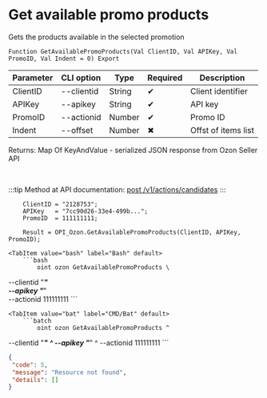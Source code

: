 ﻿---
sidebar_position: 2
---


# Get available promo products
 Gets the products available in the selected promotion



`Function GetAvailablePromoProducts(Val ClientID, Val APIKey, Val PromoID, Val Indent = 0) Export`

  | Parameter | CLI option | Type | Required | Description |
  |-|-|-|-|-|
  | ClientID | --clientid | String | &#x2714; | Client identifier |
  | APIKey | --apikey | String | &#x2714; | API key |
  | PromoID | --actionid | Number | &#x2714; | Promo ID |
  | Indent | --offset | Number | &#x2716; | Offst of items list |

  
  Returns:  Map Of KeyAndValue - serialized JSON response from Ozon Seller API

<br/>

:::tip
Method at API documentation: [post /v1/actions/candidates](https://docs.ozon.ru/api/seller/#operation/PromosCandidates)
:::
<br/>


```bsl title="1C:Enterprise/OneScript code example"
    ClientID = "2128753";
    APIKey   = "7cc90d26-33e4-499b...";
    PromoID  = 111111111;

    Result = OPI_Ozon.GetAvailablePromoProducts(ClientID, APIKey, PromoID);
```
 

 <Tabs>
  
    <TabItem value="bash" label="Bash" default>
        ```bash
            oint ozon GetAvailablePromoProducts \
 --clientid "***" \
 --apikey "***" \
 --actionid 111111111
        ```
    </TabItem>
  
    <TabItem value="bat" label="CMD/Bat" default>
        ```batch
            oint ozon GetAvailablePromoProducts ^
 --clientid "***" ^
 --apikey "***" ^
 --actionid 111111111
        ```
    </TabItem>
</Tabs>


```json title="Result"
{
 "code": 5,
 "message": "Resource not found",
 "details": []
}
```
